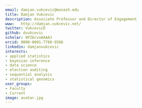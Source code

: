 ```yaml
---
email: damjan.vukcevic@monash.edu
title: Damjan Vukcevic
description: Associate Professor and Director of Engagement
www:   http://damjan.vukcevic.net/
twitter: VukcevicD
github: dvukcevic
scholar: 8PZ6cvoAAAAJ
orcid: 0000-0001-7780-9586
linkedin: damjanvukcevic
interests:
- applied statistics
- bayesian inference
- data science
- election auditing
- sequential analysis
- statistical genomics
user_groups:
- Faculty
- Current
image: avatar.jpg
---
```

